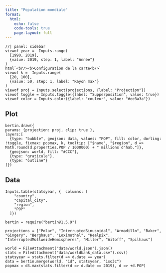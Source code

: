 ```yaml
---
title: "Population mondiale"
format:
  html:
    echo: false
    code-tools: true
    page-layout: full
---
```


```ojs
//| panel: sidebar
viewof year =  Inputs.range(
  [1990, 2019], 
  {value: 2019, step: 1, label: "Année"}
)
html`<br/><b>Configuration de la carte<b/>`
viewof k =  Inputs.range(
  [20, 100], 
  {value: 50, step: 1, label: "Rayon max"}
)
viewof proj = Inputs.select(projections, {label: "Projection"})
viewof toggle = Inputs.toggle({label: "Supperposition", value: true})
viewof color = Inputs.color({label: "couleur", value: "#ee3a3a"})
```


::: {.panel-tabset .ojs-track-layout}
## Plot

```ojs
bertin.draw({
params: {projection: proj, clip: true }, 
layers:[
  {type: "bubble", geojson: data, values: "POP", fill: color, dorling: !toggle, fixmax: popmax, k, tooltip: ["$name", "$region", d => Math.round(d.properties.POP / 1000000) + " millions d'hab."]},
  {geojson: world, fill: "#CCC"},
  {type: "graticule"},  
  {type: "outline"}
]})
```

## Data

```ojs
Inputs.table(statsyear, {  columns: [
    "country",
    "capital_city",
    "region",
    "POP"
  ]})
```
:::

<!-- ANNEXES TECHNIQUES -->

<!-- Libs -->

```ojs
bertin = require("bertin@1.5.9")
```

<!-- projections -->

```ojs
projections = ["Polar", "InterruptedSinusoidal", "Armadillo", "Baker", "Gingery", "Berghaus", "Loximuthal", "Healpix", "InterruptedMollweideHemispheres", "Miller", "Aitoff", "Spilhaus"]
```

<!-- Data handling -->

```ojs
world = FileAttachment("data/world.json").json()
stats = FileAttachment("data/worldbank_data.csv").csv()
statsyear = stats.filter(d => d.date == year)
data = bertin.merge(world, "id", statsyear, "iso3c")
popmax = d3.max(stats.filter(d => d.date == 2019), d => +d.POP)
```

